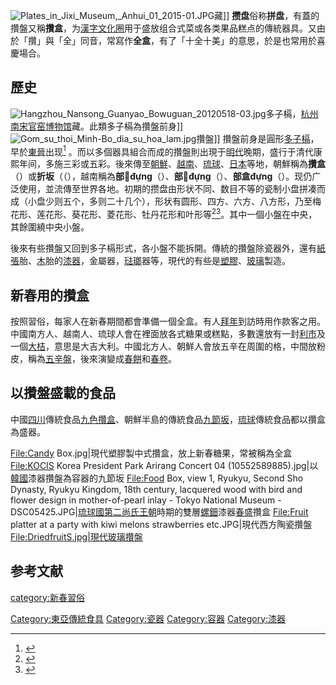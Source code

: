 {{Distinguish|拼盘}}
[[File:Plates_in_Jixi_Museum,_Anhui_01_2015-01.JPG|thumb]]藏]]
'''攒盘'''俗称'''拼盘'''，有蓋的攢盤又稱'''攢盒'''，为[[漢字文化圈|漢字文化圈]]用于盛放组合式菜或各类果品糕点的傳統器具。又由於「攢」與「全」同音，常寫作'''全盒'''，有了「十全十美」的意思，於是也常用於喜慶場合。
==歷史==
[[File:Hangzhou_Nansong_Guanyao_Bowuguan_20120518-03.jpg|thumb]]多子槅，[[杭州南宋官窑博物馆|杭州南宋官窑博物馆]]藏。此類多子槅為攢盤前身]]
[[File:Gom_su_thoi_Minh-Bo_dia_su_hoa_lam.jpg|thumb]]攢盤]]
攢盤前身是圓形[[多子槅|多子槅]]，早於[[東晉|東晉]]出现<ref name=ET>{{Cite web|url=http://licaishoucang.1she.com/8790/231120.html|title=浅谈多子槅的起源与发展|accessdate=2018-01-18|author=郝柯羽|date=2016-12-15|work=|publisher=毕业论文网|language=zh-hans|archive-date=2018-01-18|archive-url=https://web.archive.org/web/20180118010839/http://licaishoucang.1she.com/8790/231120.html|dead-url=no}}</ref> 。而以多個器具組合而成的攢盤則出現于[[明代|明代]]晚期，盛行于清代康熙年间，多施三彩或五彩。後來傳至[[朝鮮_(稱謂)|朝鮮]]、[[越南|越南]]、[[琉球|琉球]]、[[日本|日本]]等地，朝鮮稱為'''攢盒'''（{{朝|谚=찬합|汉=攢盒}}）或'''折坂'''（（{{朝|谚='''절판'''|汉='''折坂'''}}），越南稱為'''部𣛣đựng'''（{{vie|v='''Bộ khay đựng'''|hn='''部𣛣đựng'''}}）、'''部𥒦đựng'''（{{vie|v='''Bộ đĩa đựng'''|hn='''部𥒦đựng'''}}）、'''部盒đựng'''（{{vie|v='''Bộ hộp đựng'''|hn='''盒đựng'''}}）。现仍广泛使用，並流傳至世界各地。初期的攒盘由形状不同、数目不等的瓷制小盘拼凑而成（小盘少则五个，多则二十几个），形状有圆形、四方、六方、八方形，乃至梅花形、莲花形、葵花形、菱花形、牡丹花形和叶形等<ref>{{cite book |author=林正秋、徐海荣|title=《中国饮食大辞典》|year=1991|publisher=浙江大学出版社|location=杭州|pages=}}</ref><ref>{{cite book |author=石奎济、石玮|title=《景德镇陶瓷词典》|year=2014|publisher=江西人民出版社|location=南昌|pages=}}</ref>。其中一個小盤在中央，其餘圍繞中央小盤。

後來有些攢盤又回到多子槅形式，各小盤不能拆開。傳統的攢盤除瓷器外，還有[[纸|紙張]]胎、[[木材|木]]胎的[[漆器|漆器]]，金屬器，[[琺瑯|琺瑯]]器等，現代的有些是[[塑料|塑膠]]、[[玻璃|玻璃]]製造。

==新春用的攢盒==

按照習俗，每家人在新春期間都會準備一個全盒。有人[[拜年|拜年]]到訪時用作款客之用。中國南方人、越南人、琉球人會在裡面放各式糖果或糕點，多數還放有一封[[利市|利市]]及一個[[桔|大桔]]，意思是大吉大利。中國北方人、朝鮮人會放五辛在周圍的格，中間放粉皮，稱為[[五辛盤|五辛盤]]，後來演變成[[春餅|春餅]]和[[春卷|春卷]]。

==以攢盤盛載的食品==
中國[[四川|四川]]傳統食品[[九色攢盒|九色攢盒]]、朝鮮半島的傳統食品[[九節坂|九節坂]]，[[琉球|琉球]]傳統食品{{link-ja|東道盆|東道盆}}都以攢盒為盛器。
<gallery>
File:Candy Box.jpg|現代塑膠製中式攢盒，放上新春糖果，常被稱為全盒
File:KOCIS Korea President Park Arirang Concert 04 (10552589885).jpg|以[[韓國|韓國]]漆器攢盤為容器的九節坂
File:Food Box, view 1, Ryukyu, Second Sho Dynasty, Ryukyu Kingdom, 18th century, lacquered wood with bird and flower design in mother-of-pearl inlay - Tokyo National Museum - DSC05425.JPG|[[琉球國|琉球國]][[第二尚氏王朝|第二尚氏王朝]]時期的雙層[[螺鈿|螺鈿]]漆器[[春盛|春盛]]攢盒
File:Fruit platter at a party with kiwi melons strawberries etc.JPG|現代西方陶瓷攢盤
File:DriedfruitS.jpg|現代玻璃攢盤
</gallery>
== 参考文献 ==
{{reflist|2}}
{{DEFAULTSORT:Z}}
[[Category:東亞傳統食具|Category:東亞傳統食具]]
[[Category:瓷器|Category:瓷器]]
[[category:新春習俗|category:新春習俗]]
[[Category:容器|Category:容器]]
[[Category:漆器|Category:漆器]]